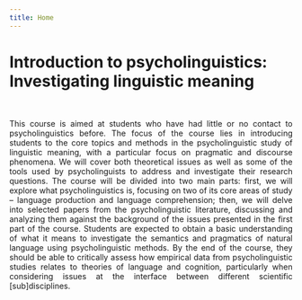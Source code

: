 ```yaml
---
title: Home
---
```



# Introduction to psycholinguistics: Investigating linguistic meaning

<br>

<p align="justify">This course is aimed at students who have had little or no contact to psycholinguistics before. The focus of the course lies in introducing students to the core topics and methods in the psycholinguistic study of linguistic meaning, with a particular focus on pragmatic and discourse phenomena. We will cover both theoretical issues as well as some of the tools used by psycholinguists to address and investigate their research questions. The course will be divided into two main parts: first, we will explore what psycholinguistics is, focusing on two of its core areas of study -- language production and language comprehension; then, we will delve into selected papers from the psycholinguistic literature, discussing and analyzing them against the background of the issues presented in the first part of the course. Students are expected to obtain a basic understanding of what it means to investigate the semantics and pragmatics of natural language using psycholinguistic methods. By the end of the course, they should be able to critically assess how empirical data from psycholinguistic studies relates to theories of language and cognition, particularly when considering issues at the interface between different scientific [sub]disciplines.</p>
